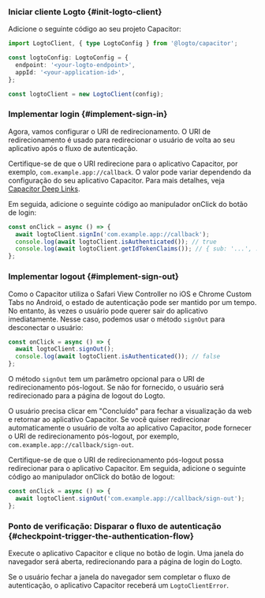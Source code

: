 
### Iniciar cliente Logto \{#init-logto-client}

Adicione o seguinte código ao seu projeto Capacitor:

```ts
import LogtoClient, { type LogtoConfig } from '@logto/capacitor';

const logtoConfig: LogtoConfig = {
  endpoint: '<your-logto-endpoint>',
  appId: '<your-application-id>',
};

const logtoClient = new LogtoClient(config);
```

### Implementar login \{#implement-sign-in}

<SignInFlowSummary />

Agora, vamos configurar o URI de redirecionamento. O URI de redirecionamento é usado para redirecionar o usuário de volta ao seu aplicativo após o fluxo de autenticação.

Certifique-se de que o URI redirecione para o aplicativo Capacitor, por exemplo, `com.example.app://callback`. O valor pode variar dependendo da configuração do seu aplicativo Capacitor. Para mais detalhes, veja [Capacitor Deep Links](https://capacitorjs.com/docs/guides/deep-links).

Em seguida, adicione o seguinte código ao manipulador onClick do botão de login:

```ts
const onClick = async () => {
  await logtoClient.signIn('com.example.app://callback');
  console.log(await logtoClient.isAuthenticated()); // true
  console.log(await logtoClient.getIdTokenClaims()); // { sub: '...', ... }
};
```

### Implementar logout \{#implement-sign-out}

Como o Capacitor utiliza o Safari View Controller no iOS e Chrome Custom Tabs no Android, o estado de autenticação pode ser mantido por um tempo. No entanto, às vezes o usuário pode querer sair do aplicativo imediatamente. Nesse caso, podemos usar o método `signOut` para desconectar o usuário:

```ts
const onClick = async () => {
  await logtoClient.signOut();
  console.log(await logtoClient.isAuthenticated()); // false
};
```

O método `signOut` tem um parâmetro opcional para o URI de redirecionamento pós-logout. Se não for fornecido, o usuário será redirecionado para a página de logout do Logto.

O usuário precisa clicar em "Concluído" para fechar a visualização da web e retornar ao aplicativo Capacitor. Se você quiser redirecionar automaticamente o usuário de volta ao aplicativo Capacitor, pode fornecer o URI de redirecionamento pós-logout, por exemplo, `com.example.app://callback/sign-out`.

Certifique-se de que o URI de redirecionamento pós-logout possa redirecionar para o aplicativo Capacitor. Em seguida, adicione o seguinte código ao manipulador onClick do botão de logout:

```ts
const onClick = async () => {
  await logtoClient.signOut('com.example.app://callback/sign-out');
};
```

### Ponto de verificação: Disparar o fluxo de autenticação \{#checkpoint-trigger-the-authentication-flow}

Execute o aplicativo Capacitor e clique no botão de login. Uma janela do navegador será aberta, redirecionando para a página de login do Logto.

Se o usuário fechar a janela do navegador sem completar o fluxo de autenticação, o aplicativo Capacitor receberá um `LogtoClientError`.
